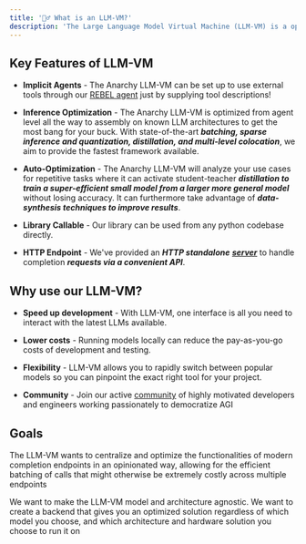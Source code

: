 ```yaml
---
title: '💁‍♂️ What is an LLM-VM?'
description: 'The Large Language Model Virtual Machine (LLM-VM) is a optimized backend for managing LLMs. It serves to facilitate communication and coordination between data, language models (running on the CPU), prompts, and various tools to streamline AGI development.'
---
```


## Key Features of LLM-VM
- **Implicit Agents** - The Anarchy LLM-VM can be set up to use external tools through our [REBEL agent](../get_started/quickstart/agents) just by supplying tool descriptions!

- **Inference Optimization** - The Anarchy LLM-VM is optimized from agent level all the way to assembly on known LLM architectures to get the most bang for your buck. With state-of-the-art ***batching, sparse inference and quantization, distillation, and multi-level colocation***, we aim to provide the fastest framework available.

- **Auto-Optimization** - The Anarchy LLM-VM will analyze your use cases for repetitive tasks where it can activate student-teacher ***distillation to train a super-efficient small model from a larger more general model*** without losing accuracy. It can furthermore take advantage of ***data-synthesis techniques to improve results***.

- **Library Callable** - Our library can be used from any python codebase directly.

- **HTTP Endpoint** - We've provided an ***HTTP standalone*** [***server***](../llmvm/features/server) to handle completion ***requests via a convenient API***.


## Why use our LLM-VM?

- **Speed up development** - With LLM-VM, one interface is all you need to interact with the latest LLMs available.

- **Lower costs** - Running models locally can reduce the pay-as-you-go costs of development and testing.

- **Flexibility** - LLM-VM allows you to rapidly switch between popular models so you can pinpoint the exact right tool for your project.

- **Community** - Join our active [community](https://discord.anarchy.ai) of highly motivated developers and engineers working passionately to democratize AGI

## Goals
The LLM-VM wants to centralize and optimize the functionalities of modern completion endpoints in an opinionated way, allowing for the efficient batching of calls that might otherwise be extremely costly across multiple endpoints

We want to make the LLM-VM model and architecture agnostic. We want to create a backend that gives you an optimized solution regardless of which model you choose, and which architecture and hardware solution you choose to run it on

